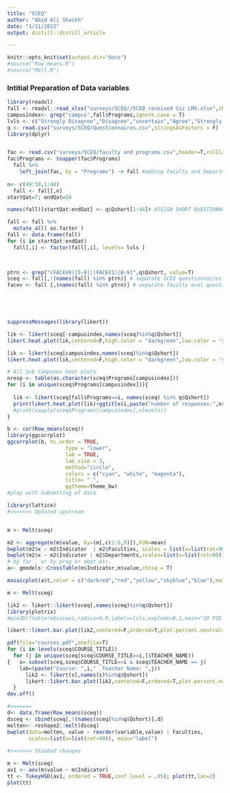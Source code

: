 ---
title: "SCEQ"
author: "Abid Ali Shaikh"
date: "1/11/2022"
output: distill::distill_article

---

```{r setup, include=FALSE}
knitr::opts_knit$set(output.dir="docs")
#source("Row_means.R")
#source("Melt.R")
```

### Intitial Preparation of Data variables

```{r initialize sceq, eval=FALSE, include=FALSE}
library(readxl)
fall <- readxl::read_xlsx("surveys/SCEQ//SCEQ received Viz LMS.xlsx",sheet=2)
campusindex<- grep("campus",fall$Programs,ignore.case = T)
lvls <- c("Strongly Disagree","Disagree","uncertain","Agree","Strongly Agree")
q <- read.csv("surveys/SCEQ/Questionnaires.csv",stringsAsFactors = F)
library(dplyr)


fac <- read.csv("surveys/SCEQ/faculty and programs.csv",header=T,colClasses = "character")
fac$Programs <- toupper(fac$Programs)
  fall %>%
    left_join(fac, by = "Programs") -> fall #adding faculty and Department col
  
n<- c(49:50,1:48)
  fall <- fall[,n]
startQat=7; endQat=50

names(fall)[startQat:endQat] <- q$Qshort[1:44]# ASSIGN SHORT QUESTIONNAIRE NAMES

fall <- fall %>%
  mutate_all( as.factor ) 
fall <- data.frame(fall)
for (i in startQat:endQat)
  fall[,i] <- factor(fall[,i], levels= lvls )
  


ptrn <- grep("(FACEV0)[5-9]|(FACEV1)[0-9]",q$Qshort, value=T)
sceq <- fall[,!(names(fall) %in% ptrn)] # separate SCEQ questionnaires
facev <- fall [,(names(fall) %in% ptrn)] # separate faculty eval questionnaires


  



```


```{r LikertPlots, eval=FALSE, include=FALSE}

suppressMessages(library(likert))

lik <- likert(sceq[-campusindex,names(sceq)%in%q$Qshort])
likert.heat.plot(lik,centered=F,high.color = "darkgreen",low.color = 'yellow',text.size = 3)+ggtitle("Students ......Campus Jamshoro")

lik <- likert(sceq[campusindex,names(sceq)%in%q$Qshort])
likert.heat.plot(lik,centered=F,high.color = "darkgreen",low.color = 'yellow',text.size = 3)+ggtitle("Students ......SubCampuses")

# All Sub Campuses heat plots
nresp <- table(as.character(sceq$Programs[campusindex]))
for (i in unique(sceq$Programs[campusindex])){
  
  lik <- likert(sceq[fall$Programs==i, names(sceq) %in% q$Qshort])
  print(likert.heat.plot(lik)+ggtitle(i,paste("number of responses:",nresp[[i]])))
  #print(sapply(sceq$Programs[campusindex],nlevels))
}

```


```{r correlogram, eval=FALSE, include=FALSE}
b <- cor(Row_means(sceq))
library(ggcorrplot)
ggcorrplot(b, hc.order = TRUE, 
                   type = "lower", 
                   lab = TRUE, 
                   lab_size = 3, 
                   method="circle", 
                   colors = c("cyan", "white", "magenta"), 
                   title= " ",
                   ggtheme=theme_bw)
#play with subsetting of data 

```


```{r bwplot, eval=FALSE, include=FALSE}
library(lattice)
#<<<<<<< Updated upstream


m <- Melt(sceq)

m2 <- aggregate(m$value, by=(m[,c(1:5,9)]),FUN=mean)
bwplot(m2$x ~ m2$Indicator  | m2$Faculties, scales = list(x=list(rot=90)))
bwplot(m2$x ~ m2$Indicator | m2$Departments,scales=list(x=list(rot=90)))
# by fac , or by prog or dept etc.
a<- gmodels::CrossTable(m$Indicator,m$value,chisq = T)

mosaicplot(a$t,color = c("darkred","red","yellow","skyblue","blue"),main = "Indicators vs likert response")

```


```{r eval=FALSE, include=FALSE}
m <- Melt(sceq)

lik2 <- likert::likert(sceq[,names(sceq)%in%q$Qshort])
library(plotrix)
#pie3D(ftable(m$value),radius=0.9,labels=lvls,explode=0.1,main="3D PIE OVERALL",  col=c("red","orange","yellow","skyblue","blue"))

likert::likert.bar.plot(lik2,centered=F,ordered=T,plot.percent.neutral=F)+ggtitle("SCEQ 2022")

pdf(file="courses.pdf",onefile=T)
for (i in levels(sceq$COURSE_TITLE))
  for (j in unique(sceq[sceq$COURSE_TITLE==i,]$TEACHER_NAME))
{   s= subset(sceq,sceq$COURSE_TITLE==i & sceq$TEACHER_NAME == j) 
    lab=(paste("Course: ",i,"  Teacher Name: ",j))
      lik2 <- likert(s[,names(s)%in%q$Qshort])
      likert::likert.bar.plot(lik2,centered=F,ordered=T,plot.percent.neutral=F)+ggtitle(lab)
  }
dev.off()

#=======
d<- data.frame(Row_means(sceq))
dsceq <- cbind(sceq[,!(names(sceq)%in%q$Qshort)],d)
molten<- reshape2::melt(dsceq)
bwplot(data=molten, value ~ reorder(variable,value) | Faculties,
       scales=list(x=list(rot=90)), main="label")
        
#>>>>>>> Stashed changes


```


```{r TukeyHSD, eval=FALSE, include=FALSE, width=720}

m <- Melt(sceq)
av1 <- aov(m$value ~ m$Indicator)
tt <- TukeyHSD(av1, ordered = TRUE,conf.level = .95); plot(tt,las=2)
plot(tt)
```

